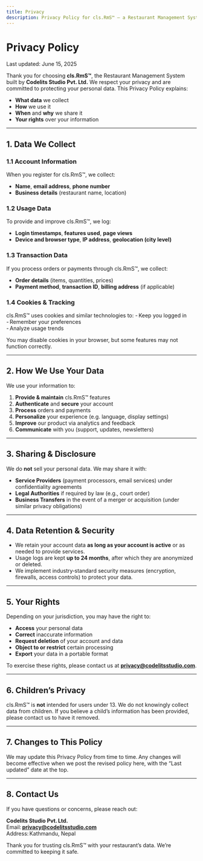 ```yaml
---
title: Privacy
description: Privacy Policy for cls.RmS™ — a Restaurant Management System by Codelits Studio Pvt. Ltd.
---
```


# Privacy Policy

Last updated: June 15, 2025

Thank you for choosing **cls.RmS™**, the Restaurant Management System built by **Codelits Studio Pvt. Ltd.** We respect your privacy and are committed to protecting your personal data. This Privacy Policy explains:

- **What data** we collect  
- **How** we use it  
- **When** and **why** we share it  
- **Your rights** over your information  

---

## 1. Data We Collect

### 1.1 Account Information
When you register for cls.RmS™, we collect:
- **Name**, **email address**, **phone number**  
- **Business details** (restaurant name, location)

### 1.2 Usage Data
To provide and improve cls.RmS™, we log:
- **Login timestamps**, **features used**, **page views**  
- **Device and browser type**, **IP address**, **geolocation (city level)**  

### 1.3 Transaction Data
If you process orders or payments through cls.RmS™, we collect:
- **Order details** (items, quantities, prices)  
- **Payment method**, **transaction ID**, **billing address** (if applicable)

### 1.4 Cookies & Tracking
cls.RmS™ uses cookies and similar technologies to:
- Keep you logged in  
- Remember your preferences  
- Analyze usage trends  

You may disable cookies in your browser, but some features may not function correctly.

---

## 2. How We Use Your Data

We use your information to:

1. **Provide & maintain** cls.RmS™ features  
2. **Authenticate** and **secure** your account  
3. **Process** orders and payments  
4. **Personalize** your experience (e.g. language, display settings)  
5. **Improve** our product via analytics and feedback  
6. **Communicate** with you (support, updates, newsletters)

---

## 3. Sharing & Disclosure

We do **not** sell your personal data. We may share it with:

- **Service Providers** (payment processors, email services) under confidentiality agreements  
- **Legal Authorities** if required by law (e.g., court order)  
- **Business Transfers** in the event of a merger or acquisition (under similar privacy obligations)

---

## 4. Data Retention & Security

- We retain your account data **as long as your account is active** or as needed to provide services.  
- Usage logs are kept **up to 24 months**, after which they are anonymized or deleted.  
- We implement industry‑standard security measures (encryption, firewalls, access controls) to protect your data.

---

## 5. Your Rights

Depending on your jurisdiction, you may have the right to:

- **Access** your personal data  
- **Correct** inaccurate information  
- **Request deletion** of your account and data  
- **Object to or restrict** certain processing  
- **Export** your data in a portable format  

To exercise these rights, please contact us at **privacy@codelitsstudio.com**.

---

## 6. Children’s Privacy

cls.RmS™ is **not** intended for users under 13. We do not knowingly collect data from children. If you believe a child’s information has been provided, please contact us to have it removed.

---

## 7. Changes to This Policy

We may update this Privacy Policy from time to time. Any changes will become effective when we post the revised policy here, with the “Last updated” date at the top.

---

## 8. Contact Us

If you have questions or concerns, please reach out:

**Codelits Studio Pvt. Ltd.**  
Email: **privacy@codelitsstudio.com**  
Address: Kathmandu, Nepal

Thank you for trusting cls.RmS™ with your restaurant’s data. We’re committed to keeping it safe.
